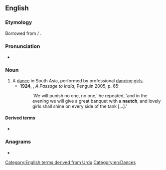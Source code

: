 ==English==
{{wikipedia}}

===Etymology===
Borrowed from {{bor|en|hi|नाच}} / {{m|ur|ناچ|tr=nāc}}.

===Pronunciation===
* {{IPA|/nɔːtʃ/|lang=en}}

===Noun===
{{en-noun|es}}

# A [[dance]] in South Asia, performed by professional [[dancing girls]]. {{defdate|from 18th c.}}
#*'''1924''', {{w|EM Forster}}, ''A Passage to India'', Penguin 2005, p. 65:
#*:‘We will punish no one, no one,’ he repeated, ‘and in the evening we will give a great banquet with a '''nautch''', and lovely girls shall shine on every side of the tank […].’

====Derived terms====
* {{l|en|nautch girl}}

===Anagrams===
* {{anagrams|en|a=achntu|chaunt}}

[[Category:English terms derived from Urdu]]
[[Category:en:Dances]]